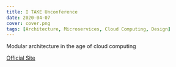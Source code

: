 ```yaml
---
title: I TAKE Unconference
date: 2020-04-07
cover: cover.png
tags: [Architecture, Microservices, Cloud Computing, Design]
---
```


Modular architecture in the age of cloud computing

<!-- Links -->
[Official Site](https://www.oktane20.com/)
